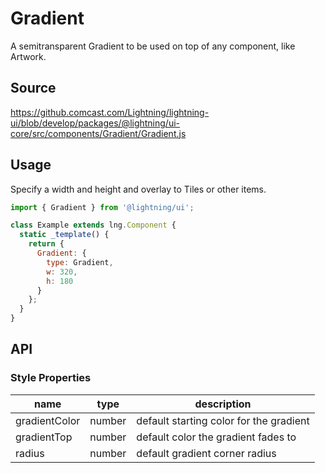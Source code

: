 
# Gradient

A semitransparent Gradient to be used on top of any component, like Artwork.

## Source

https://github.comcast.com/Lightning/lightning-ui/blob/develop/packages/@lightning/ui-core/src/components/Gradient/Gradient.js

## Usage

Specify a width and height and overlay to Tiles or other items.

```js
import { Gradient } from '@lightning/ui';

class Example extends lng.Component {
  static _template() {
    return {
      Gradient: {
        type: Gradient,
        w: 320,
        h: 180
      }
    };
  }
}
```

<Canvas>
  <Story id="foundations-gradient--gradient" />
</Canvas>

## API

### Style Properties

| name          | type   | description                             |
| ------------- | ------ | --------------------------------------- |
| gradientColor | number | default starting color for the gradient |
| gradientTop   | number | default color the gradient fades to     |
| radius        | number | default gradient corner radius          |
